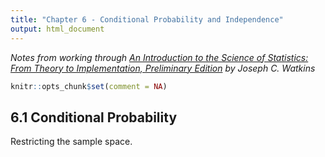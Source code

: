 ---
title: "Chapter 6 - Conditional Probability and Independence"
output: html_document
---

*Notes from working through [An Introduction to the Science of Statistics: From Theory to Implementation, Preliminary Edition](https://www.math.arizona.edu/~jwatkins/statbook.pdf) by Joseph C. Watkins*

```{r setup, include=FALSE}
knitr::opts_chunk$set(comment = NA)
```

## 6.1 Conditional Probability

Restricting the sample space.

